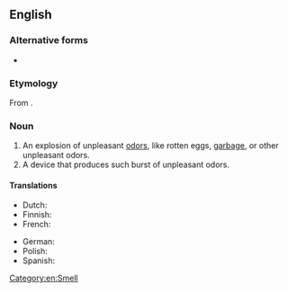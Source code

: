 {{also|stink bomb}}
==English==

===Alternative forms===
* {{l|en|stink bomb}}

===Etymology===
From {{compound|en|stink|bomb}}.

===Noun===
{{en-noun}}

# An explosion of unpleasant [[odor]]s, like rotten eggs, [[garbage]], or other unpleasant odors.
# A device that produces such burst of unpleasant odors.

====Translations====
{{trans-top|device that produces unpleasant smells}}
* Dutch: {{t+|nl|stinkbom|f}}
* Finnish: {{t+|fi|hajupommi}}
* French: {{t+|fr|boule puante|f}}
{{trans-mid}}
* German: {{t+|de|Stinkbombe|f}}
* Polish: {{t+|pl|[[bomba]] [[z]] [[cuchnący]]m [[gaz]]em|m}}
* Spanish: {{t|es|bomba fétida|f}}
{{trans-bottom}}

[[Category:en:Smell]]